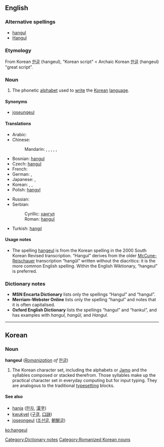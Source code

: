 {{wikipedia}}
==English==

===Alternative spellings===
* [[hangul]]
* [[Hangul]]

===Etymology===
From Korean [[한글]] (hangeul), “Korean script” < Archaic Korean [[한글]] (hangeul) “great script”.

===Noun===
{{en-noun|-}}

# The phonetic [[alphabet]] used to [[write]] the [[Korean]] [[language]].

====Synonyms====
* [[joseungeul]]

====Translations====
{{trans-top|Korean phonetic script}}
* Arabic: {{t|ar|هانغول|m|tr=hanguul, hanghuul|sc=Arab}}
* Chinese:
*: Mandarin: {{t|zh|諺文|sc=Hani}}, {{t|zh|谚文|tr=yànwén|sc=Hani}},  {{t|zh|朝鮮字母|sc=Hani}},  {{t|zh|朝鲜字母|tr=Cháoxiǎn zìmǔ|sc=Hani}},  {{t|zh|韓字|sc=Hani}},  {{t|zh|韩字|tr=hánzì|sc=Hani}}
* Bosnian: [[hangul#Bosnian|hangul]] {{m}}
* Czech: [[hangul#Czech|hangul]] {{m}}
* French: {{t|fr|hangeul|m}}
* German: {{t|de|Hangeul|n}},  {{t|de|Hangul|n}}
* Japanese: {{t|ja|ハングル|tr=hangeru|sc=Jpan}},  {{t|ja|朝鮮文字|tr=ちょうせんもじ, Chōsen moji|sc=Jpan}}
* Korean: {{qualifier|South}} {{t|ko|한글|tr=hangeul|sc=Kore}},  {{qualifier|North}} {{t|ko|조선글|tr=joseongeul|sc=Kore}},  {{qualifier|諺文}} {{t|ko|언문|tr=eonmun|sc=Kore}}
* Polish: [[hangyl]] {{m}}
{{trans-mid}}
* Russian: {{t|ru|хангыль|m|tr=xangýl’|sc=Cyrl}}
* Serbian:
*: Cyrillic: [[хангул]] {{m}}
*: Roman: [[hangul#Serbian|hangul]] {{m}}
* Turkish: [[hangıl]]
{{trans-bottom}}

====Usage notes====
* The spelling [[hangeul]] is from the Korean spelling in the 2000 South Korean Revised transcription. “Hangul” derives from the older [[McCune-Reischauer]] transcription “hangŭl” written without the diacritics: it is the more common English spelling. Within the English Wiktionary, “hangeul” is preferred.

===Dictionary notes===
* '''MSN Encarta Dictionary''' lists only the spellings “Hangul” and “hangul”.
* '''Merriam-Webster Online''' lists only the spelling “hangul” and notes that it is often capitalised.
*'''Oxford English Dictionary''' lists the spellings “hangul” and “hankul”, and has examples with ''hangul, hangŭl,'' and ''Hangul.''

[[Category:Dictionary notes]]

----

==Korean==

===Noun===
'''hangeul''' (''[[w:Revised Romanization|Romanization]] of'' [[한글]])

# The Korean character set, including the alphabets or [[w:Jamo|Jamo]] and the syllables composed or stacked therefrom. Those syllables make up the practical character set in everyday computing but for input typing. They are analogous to the traditional [[typesetting]] blocks.

====See also====
* [[hanja]] ([[한자]], [[漢字]])
* [[kwukyel]] ([[구결]], [[口訣]])
* [[joseongeul]] ([[조선글]], [[朝鮮글]])

[[Category:Romanized Korean nouns]]

[[ko:hangeul]]